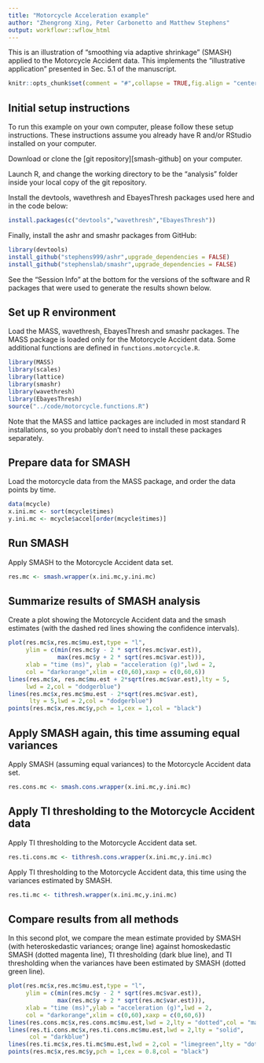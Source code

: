 ```yaml
---
title: "Motorcycle Acceleration example"
author: "Zhengrong Xing, Peter Carbonetto and Matthew Stephens"
output: workflowr::wflow_html
---
```


This is an illustration of "smoothing via adaptive shrinkage" (SMASH)
applied to the Motorcycle Accident data. This implements the
"illustrative application" presented in Sec. 5.1 of the manuscript.

```r
knitr::opts_chunk$set(comment = "#",collapse = TRUE,fig.align = "center")
```

Initial setup instructions
--------------------------

To run this example on your own computer, please follow these setup
instructions. These instructions assume you already have R and/or
RStudio installed on your computer.

Download or clone the [git repository][smash-github] on your computer.

Launch R, and change the working directory to be the "analysis" folder
inside your local copy of the git repository.

Install the devtools, wavethresh and EbayesThresh packages used here
and in the code below:

```r
install.packages(c("devtools","wavethresh","EbayesThresh"))
```

Finally, install the ashr and smashr packages from GitHub:

```r
library(devtools)
install_github("stephens999/ashr",upgrade_dependencies = FALSE)
install_github("stephenslab/smashr",upgrade_dependencies = FALSE)
```

See the "Session Info" at the bottom for the versions of the software
and R packages that were used to generate the results shown below.

Set up R environment
--------------------

Load the MASS, wavethresh, EbayesThresh and smashr packages. The MASS
package is loaded only for the Motorcycle Accident data. Some
additional functions are defined in `functions.motorcycle.R`.

```r
library(MASS)
library(scales)
library(lattice)
library(smashr)
library(wavethresh)
library(EbayesThresh)
source("../code/motorcycle.functions.R")
```

Note that the MASS and lattice packages are included in most standard
R installations, so you probably don't need to install these packages
separately.

Prepare data for SMASH
----------------------

Load the motorcycle data from the MASS package, and order the data
points by time.

```r
data(mcycle)
x.ini.mc <- sort(mcycle$times)
y.ini.mc <- mcycle$accel[order(mcycle$times)]
```

Run SMASH
---------

Apply SMASH to the Motorcycle Accident data set.

```r
res.mc <- smash.wrapper(x.ini.mc,y.ini.mc)
```

Summarize results of SMASH analysis
-----------------------------------

Create a plot showing the Motorcycle Accident data and the smash
estimates (with the dashed red lines showing the confidence
intervals).

```r
plot(res.mc$x,res.mc$mu.est,type = "l",
     ylim = c(min(res.mc$y - 2 * sqrt(res.mc$var.est)),
              max(res.mc$y + 2 * sqrt(res.mc$var.est))),
     xlab = "time (ms)", ylab = "acceleration (g)",lwd = 2,
	 col = "darkorange",xlim = c(0,60),xaxp = c(0,60,6))
lines(res.mc$x, res.mc$mu.est + 2*sqrt(res.mc$var.est),lty = 5,
	 lwd = 2,col = "dodgerblue")
lines(res.mc$x,res.mc$mu.est - 2*sqrt(res.mc$var.est),
      lty = 5,lwd = 2,col = "dodgerblue")
points(res.mc$x,res.mc$y,pch = 1,cex = 1,col = "black")
```

Apply SMASH again, this time assuming equal variances
-----------------------------------------------------

Apply SMASH (assuming equal variances) to the Motorcycle Accident data
set.

```r
res.cons.mc <- smash.cons.wrapper(x.ini.mc,y.ini.mc)
```

Apply TI thresholding to the Motorcycle Accident data
-----------------------------------------------------

Apply TI thresholding to the Motorcycle Accident data set.

```r
res.ti.cons.mc <- tithresh.cons.wrapper(x.ini.mc,y.ini.mc)
```

Apply TI thresholding to the Motorcycle Accident data, this time using
the variances estimated by SMASH.

```r
res.ti.mc <- tithresh.wrapper(x.ini.mc,y.ini.mc)
```

Compare results from all methods
--------------------------------

In this second plot, we compare the mean estimate provided by SMASH
(with heteroskedastic variances; orange line) against homoskedastic
SMASH (dotted magenta line), TI thresholding (dark blue line), and TI
thresholding when the variances have been estimated by SMASH (dotted
green line).

```r
plot(res.mc$x,res.mc$mu.est,type = "l",
     ylim = c(min(res.mc$y - 2 * sqrt(res.mc$var.est)),
              max(res.mc$y + 2 * sqrt(res.mc$var.est))),
	 xlab = "time (ms)",ylab = "acceleration (g)",lwd = 2,
	 col = "darkorange",xlim = c(0,60),xaxp = c(0,60,6))
lines(res.cons.mc$x,res.cons.mc$mu.est,lwd = 2,lty = "dotted",col = "magenta")
lines(res.ti.cons.mc$x,res.ti.cons.mc$mu.est,lwd = 2,lty = "solid",
      col = "darkblue")
lines(res.ti.mc$x,res.ti.mc$mu.est,lwd = 2,col = "limegreen",lty = "dotted")
points(res.mc$x,res.mc$y,pch = 1,cex = 0.8,col = "black")
```
